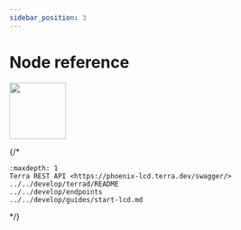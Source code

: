 ```yaml
---
sidebar_position: 3
---
```


# Node reference

<img src="/img/Build_a_dApp_ver1.svg" height="100px" />

{/*
```{toctree}
:maxdepth: 1
Terra REST API <https://phoenix-lcd.terra.dev/swagger/>
../../develop/terrad/README
../../develop/endpoints
../../develop/guides/start-lcd.md
```
*/}
